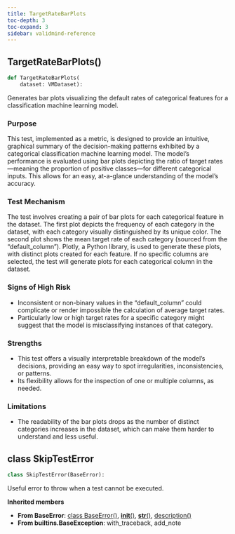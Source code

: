 ```yaml
---
title: TargetRateBarPlots
toc-depth: 3
toc-expand: 3
sidebar: validmind-reference
---
```


## TargetRateBarPlots[()]{.muted}

```python
def TargetRateBarPlots(
    dataset: VMDataset):
```

Generates bar plots visualizing the default rates of categorical features for a classification machine learning model.

### Purpose

This test, implemented as a metric, is designed to provide an intuitive, graphical summary of the decision-making patterns exhibited by a categorical classification machine learning model. The model's performance is evaluated using bar plots depicting the ratio of target rates—meaning the proportion of positive classes—for different categorical inputs. This allows for an easy, at-a-glance understanding of the model's accuracy.

### Test Mechanism

The test involves creating a pair of bar plots for each categorical feature in the dataset. The first plot depicts the frequency of each category in the dataset, with each category visually distinguished by its unique color. The second plot shows the mean target rate of each category (sourced from the "default_column"). Plotly, a Python library, is used to generate these plots, with distinct plots created for each feature. If no specific columns are selected, the test will generate plots for each categorical column in the dataset.

### Signs of High Risk

- Inconsistent or non-binary values in the "default_column" could complicate or render impossible the calculation of average target rates.
- Particularly low or high target rates for a specific category might suggest that the model is misclassifying instances of that category.

### Strengths

- This test offers a visually interpretable breakdown of the model's decisions, providing an easy way to spot irregularities, inconsistencies, or patterns.
- Its flexibility allows for the inspection of one or multiple columns, as needed.

### Limitations

- The readability of the bar plots drops as the number of distinct categories increases in the dataset, which can make them harder to understand and less useful.

## [class]{.muted} SkipTestError

```python
class SkipTestError(BaseError):
```

Useful error to throw when a test cannot be executed.

**Inherited members**

- **From BaseError**: [class BaseError[()]{.muted}](#class-baseerror), [__init__[()]{.muted}](#__init__), [__str__[()]{.muted}](#__str__), [description[()]{.muted}](#description)
- **From builtins.BaseException**: with_traceback, add_note
